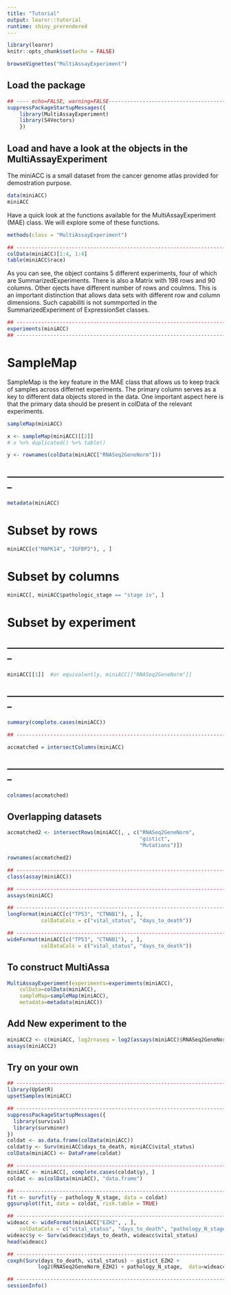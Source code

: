 ```yaml
---
title: "Tutorial"
output: learnr::tutorial
runtime: shiny_prerendered
---
```


```r
library(learnr)
knitr::opts_chunk$set(echo = FALSE)
```


```r
browseVignettes("MultiAssayExperiment")
```

## Load the package

```r
## ---- echo=FALSE, warning=FALSE--------------------------------------------
suppressPackageStartupMessages({
    library(MultiAssayExperiment)
    library(S4Vectors)
    })

```


## Load and have a look at the objects in the MultiAssayExperiment 
The miniACC is a small dataset from the cancer genome atlas provided for demostration purpose. 

```r
data(miniACC)
miniACC
```

Have a quick look at the functions available for the MultiAssayExperiment (MAE) class. We will explore some of these functions.

```r
methods(class = "MultiAssayExperiment")

```

```r
## --------------------------------------------------------------------------
colData(miniACC)[1:4, 1:4]
table(miniACC$race)
```

As you can see, the object contains 5 different experiments, four of which are SummarizedExperiments.
There is also a Matrix with 198 rows and 90 columns. Other ojects have different number of rows and coulmns. This is an important distinction that allows data sets with different row and column dimensions. Such capabiliti is not summported in the SummarizedExperiment of ExpressionSet classes.

```r
## --------------------------------------------------------------------------
experiments(miniACC)
## --------------------------------------------------------------------------
```

# SampleMap
SampleMap is the key feature in the MAE class that allows us to keep track of samples across differnet experiments. The primary column serves as a key to different data objects stored in the data. 
One important aspect here is that the primary data should be present in colData of the relevant experiments.

```r
sampleMap(miniACC)
```

```r
x <- sampleMap(miniACC)[[2]] 
# x %>% duplicated() %>% table()
```


```r
y <- rownames(colData(miniACC["RNASeq2GeneNorm"])) 

```

## --------------------------------------------------------------------------
```r
metadata(miniACC)
```

# Subset by rows
```r
miniACC[c("MAPK14", "IGFBP2"), , ]
```

# Subset by columns

```r
miniACC[, miniACC$pathologic_stage == "stage iv", ]
```

# Subset by experiment

## --------------------------------------------------------------------------
```r
miniACC[[1]]  #or equivalently, miniACC[["RNASeq2GeneNorm"]]
```

## --------------------------------------------------------------------------
```r
summary(complete.cases(miniACC))

## --------------------------------------------------------------------------
```

```r
accmatched = intersectColumns(miniACC)
```

## --------------------------------------------------------------------------
```r
colnames(accmatched)
```

## Overlapping datasets
```r
accmatched2 <- intersectRows(miniACC[, , c("RNASeq2GeneNorm",
                                           "gistict",
                                           "Mutations")])

```


```r
rownames(accmatched2)

## --------------------------------------------------------------------------
class(assay(miniACC))

## --------------------------------------------------------------------------
assays(miniACC)
```

```r
## --------------------------------------------------------------------------
longFormat(miniACC[c("TP53", "CTNNB1"), , ], 
           colDataCols = c("vital_status", "days_to_death"))

## --------------------------------------------------------------------------
wideFormat(miniACC[c("TP53", "CTNNB1"), , ], 
           colDataCols = c("vital_status", "days_to_death"))


```


## To construct MultiAssa
```r


MultiAssayExperiment(experiments=experiments(miniACC),
    colData=colData(miniACC),
    sampleMap=sampleMap(miniACC),
    metadata=metadata(miniACC))


```

## Add New experiment to the 
```r
miniACC2 <- c(miniACC, log2rnaseq = log2(assays(miniACC)$RNASeq2GeneNorm), mapFrom=1L)
assays(miniACC2)
```



## Try on your own

```r
## --------------------------------------------------------------------------
library(UpSetR)
upsetSamples(miniACC)

## --------------------------------------------------------------------------
suppressPackageStartupMessages({
  library(survival)
  library(survminer)
})
coldat <- as.data.frame(colData(miniACC))
coldat$y <- Surv(miniACC$days_to_death, miniACC$vital_status)
colData(miniACC) <- DataFrame(coldat)

## --------------------------------------------------------------------------
miniACC <- miniACC[, complete.cases(coldat$y), ]
coldat <- as(colData(miniACC), "data.frame")

## --------------------------------------------------------------------------
fit <- survfit(y ~ pathology_N_stage, data = coldat)
ggsurvplot(fit, data = coldat, risk.table = TRUE)

## --------------------------------------------------------------------------
wideacc <- wideFormat(miniACC["EZH2", , ], 
    colDataCols = c("vital_status", "days_to_death", "pathology_N_stage"))
wideacc$y <- Surv(wideacc$days_to_death, wideacc$vital_status)
head(wideacc)

## --------------------------------------------------------------------------
coxph(Surv(days_to_death, vital_status) ~ gistict_EZH2 +
          log2(RNASeq2GeneNorm_EZH2) + pathology_N_stage,  data=wideacc)

## --------------------------------------------------------------------------
sessionInfo()
```


